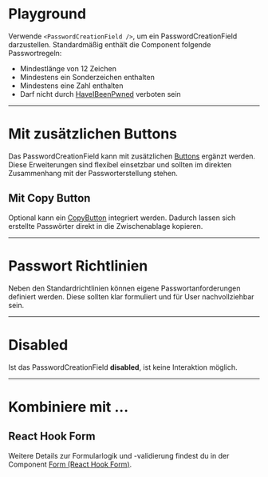 # Playground

Verwende `<PasswordCreationField />`, um ein PasswordCreationField darzustellen.
Standardmäßig enthält die Component folgende Passwortregeln:

- Mindestlänge von 12 Zeichen
- Mindestens ein Sonderzeichen enthalten
- Mindestens eine Zahl enthalten
- Darf nicht durch [HaveIBeenPwned](https://haveibeenpwned.com/passwords)
  verboten sein

<LiveCodeEditor />

---

# Mit zusätzlichen Buttons

Das PasswordCreationField kann mit zusätzlichen
[Buttons](/03-components/actions/button/overview) ergänzt werden. Diese Erweiterungen
sind flexibel einsetzbar und sollten im direkten Zusammenhang mit der
Passworterstellung stehen.

<LiveCodeEditor example="buttons" editorCollapsed />

## Mit Copy Button

Optional kann ein [CopyButton](/03-components/actions/copy-button/overview) integriert
werden. Dadurch lassen sich erstellte Passwörter direkt in die Zwischenablage
kopieren.

<LiveCodeEditor example="copyButton" editorCollapsed />

---

# Passwort Richtlinien

Neben den Standardrichtlinien können eigene Passwortanforderungen definiert
werden. Diese sollten klar formuliert und für User nachvollziehbar sein.

<LiveCodeEditor example="rules" editorCollapsed />

---

# Disabled

Ist das PasswordCreationField **disabled**, ist keine Interaktion möglich.

<LiveCodeEditor example="disabled" editorCollapsed />

---

# Kombiniere mit ...

## React Hook Form

Weitere Details zur Formularlogik und -validierung findest du in der Component
[Form (React Hook Form)](/03-components/form-controls/form-react-hook-form/overview).

<LiveCodeEditor example="form" editorCollapsed />
